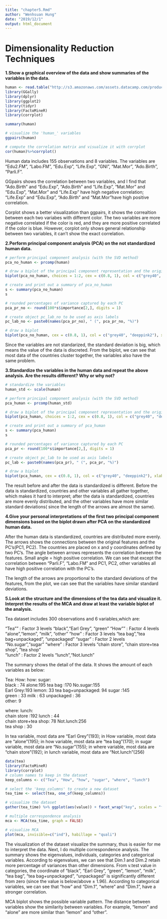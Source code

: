 ```yaml
---
title: "chapter5.Rmd"
author: "Wenhsuan Hung"
date: "2019/12/1"
output: html_document
---
```


# Dimensionality Reduction Techniques

**1.Show a graphical overview of the data and show summaries of the variables in the data.**

```r
human <- read.table("http://s3.amazonaws.com/assets.datacamp.com/production/course_2218/datasets/human2.txt", sep=",", header=TRUE)
library(GGally)
library(dplyr)
library(ggplot2)
library(tidyr)
library(FactoMineR)
library(corrplot)

summary(human)

# visualize the 'human_' variables
ggpairs(human)

# compute the correlation matrix and visualize it with corrplot
cor(human)%>%corrplot()
```

Human data includes 155 observations and 8 variables. The variables are "Edu2.FM",  "Labo.FM", "Edu.Exp", "Life.Exp", "GNI", "Mat.Mor", "Ado.Birth", "Parli.F".   

GGpairs shows the correlation between two variables, and I find that "Ado.Birth" and "Edu.Exp", "Ado.Birth" and "Life.Exp", "Mat.Mor" and "Edu.Exp", "Mat.Mor" and "Life.Exp" have high negative correlation; "Life.Exp" and "Edu.Exp", "Ado.Birth" and "Mat.Mor"have high positive correlation.

Corplot shows a better visualization than ggpairs, it shows the correaltion between each two variabes with different color. The two variables are more negative correlated if the color is red, and they are more positive correlated if the color is blue. However, corplot only shows general relationship between two variables, it can't show the exact correlation.

**2.Perform principal component analysis (PCA) on the not standardized human data.**

```r

# perform principal component analysis (with the SVD method)
pca_no_human <- prcomp(human)

# draw a biplot of the principal component representation and the original variables
biplot(pca_no_human, choices = 1:2, cex = c(0.8, 1), col = c("grey40", "deeppink2"))

# create and print out a summary of pca_no_human
s <- summary(pca_no_human)
s

# rounded percentages of variance captured by each PC
pca_pr_no <- round(100*s$importance[2,], digits = 1) 

# create object pc_lab_no to be used as axis labels
pc_lab_no <- paste0(names(pca_pr_no), " (", pca_pr_no, "%)")

# draw a biplot
biplot(pca_no_human, cex = c(0.8, 1), col = c("grey40", "deeppink2"), xlab = pc_lab_no[1], ylab = pc_lab_no[2])

```

Since the variables are not standarized, the standard deviation is big, which means the value of the data is discreted. From the biplot, we can see that most data of the countries cluster together, the variables also have the same problem. 

**3.Standardize the variables in the human data and repeat the above analysis. Are the results different? Why or why not?**

```r

# standardize the variables
human_std <- scale(human)

# perform principal component analysis (with the SVD method)
pca_human <- prcomp(human_std)

# draw a biplot of the principal component representation and the original variables
biplot(pca_human, choices = 1:2, cex = c(0.8, 1), col = c("grey40", "deeppink2"))

# create and print out a summary of pca_human
s <- summary(pca_human)
s

# rounded percentages of variance captured by each PC
pca_pr <- round(100*s$importance[2,], digits = 1) 

# create object pc_lab to be used as axis labels
pc_lab <- paste0(names(pca_pr), " (", pca_pr, "%)")

# draw a biplot
biplot(pca_human, cex = c(0.8, 1), col = c("grey40", "deeppink2"), xlab = pc_lab[1], ylab = pc_lab[2])

```

The result before and after the data is standardized is different. Before the data is standardized, countries and other variables all gather together, which makes it hard to interpret; after the data is standardized, countries are more evenly distributed, and the other variables have more similar standard deviations( since the length of the arrows are almost the same).


**4.Give your personal interpretations of the first two principal component dimensions based on the biplot drawn after PCA on the standardized human data.**

After the human data is standardized, countries are distributed more evenly. The arrows shows the connections between the original features and the PC's(PC1, PC2).  The countries are placed on x and y coordinates defined by two PC's. The angle between arrows represents the correlation between the features. Small angle = high positive correlation. We can see that except the correlation between "Parli.F", "Labo.FM" and PC1, PC2, other variables all have high positive correlation with the PC's.

The length of the arrows are proportional to the standard deviations of the features, from the plot, we can see that the variables have similar standard deviations.

**5.Look at the structure and the dimensions of the  tea data and visualize it. Interpret the results of the MCA and draw at least the variable biplot of the analysis.**

Tea dataset includes 300 observations and 6 variables,which are:

 "Tea""  : Factor  3 levels "black","Earl Grey", "green"
 "How""  : Factor  4 levels "alone","lemon", "milk ", "other"
 "how"   : Factor  3 levels "tea bag","tea bag+unpackaged", "unpackaged"
 "sugar" : Factor  2 levels "No.sugar","sugar"
 "where" : Factor  3 levels "chain store", "chain store+tea shop", "tea shop"  
 "lunch" : Factor  2 levels "lunch","Not.lunch"
 
The summary shows the detail of the data. It shows the amount of each variables as below:

 Tea:           How:         how:                     sugar:    
 black    : 74   alone:195   tea bag           :170   No.sugar:155  
 Earl Grey:193   lemon: 33   tea bag+unpackaged: 94   sugar   :145  
 green    : 33   milk : 63   unpackaged        : 36                 
                 other:  9  
                 
 where:                     lunch:    
 chain store         :192   lunch    : 44  
 chain store+tea shop: 78   Not.lunch:256  
 tea shop            : 30     
                                           
 In tea variable, most data are "Earl Grey"(193); in How variable, most data are "alone"(195); in how variable, most data are "tea bag"(170); in sugar variable, most data are "No.sugar"(155); in where variable, most data are "chain store"(192);  in lunch variable, most data are "Not.lunch"(256)
 
```r
data(tea)
library(FactoMineR)
library(corrplot)
# column names to keep in the dataset
keep_columns <- c("Tea", "How", "how", "sugar", "where", "lunch")

# select the 'keep_columns' to create a new dataset
tea_time <- select(tea, one_of(keep_columns))

# visualize the dataset
gather(tea_time) %>% ggplot(aes(value)) + facet_wrap("key", scales = "free") + geom_bar() + theme(axis.text.x = element_text(angle = 45, hjust = 1, size = 8))

# multiple correspondence analysis
mca <- MCA(tea_time, graph = FALSE)

# visualize MCA
plot(mca, invisible=c("ind"), habillage = "quali")
```

The visualization of the dataset visualize the summary, thus is easier for me to interpret the data. Next, I do multiple correspondence analysis. The summary shows the eigenvalues, individuals, categories and categorical variables. According to eigenvalues, we can see that Dim.1 and Dim.2 retain more percentage of variances than other dimensions. From v.test value in categories, the coordinate of "black", "Earl Grey", "green", "lemon", "milk", "tea bag", "tea bag+unpackaged", "unpackaged" is significantly different from zero (since the value is below/above ± 1.96). According to categorical variables, we can see that "how" and "Dim.1", "where" and "Dim.1",  have a stronger correlation.

MCA biplot shows the possible variable pattern. The distance between variables show the similarity between variables. For example, "lemon" and "alone" are more similar than "lemon" and "other". 
 
